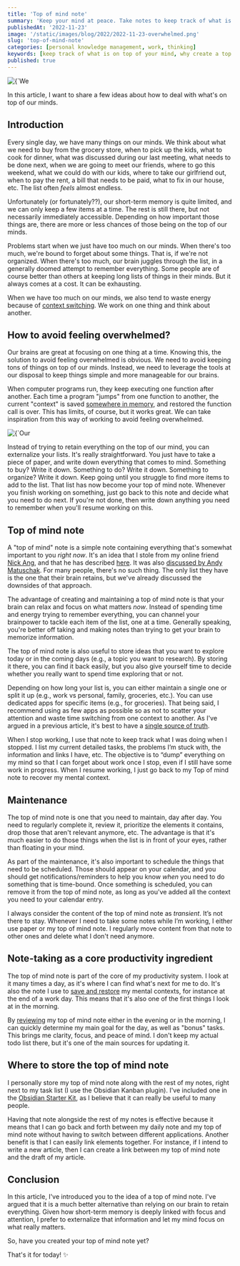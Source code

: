 ```yaml
---
title: 'Top of mind note'
summary: 'Keep your mind at peace. Take notes to keep track of what is on top of your mind'
publishedAt: '2022-11-23'
image: '/static/images/blog/2022/2022-11-23-overwhelmed.png'
slug: 'top-of-mind-note'
categories: [personal knowledge management, work, thinking]
keywords: [keep track of what is on top of your mind, why create a top of mind note, how to avoid feeling overwhelmed, note-taking best practices]
published: true
---
```


<BlogPostCenteredContent>
  <Image
    alt={`We can easily be overwhelmed by things on our mind`}
    src={`/static/images/blog/2022/2022-11-23-overwhelmed.png`}
    width={512}
    height={512}
    priority
  />
</BlogPostCenteredContent>

In this article, I want to share a few ideas about how to deal with what's on top of our minds.

## Introduction
Every single day, we have many things on our minds. We think about what we need to buy from the grocery store, when to pick up the kids, what to cook for dinner, what was discussed during our last meeting, what needs to be done next, when we are going to meet our friends, where to go this weekend, what we could do with our kids, where to take our girlfriend out, when to pay the rent, a bill that needs to be paid, what to fix in our house, etc. The list often _feels_ almost endless.

Unfortunately (or fortunately??), our short-term memory is quite limited, and we can only keep a few items at a time. The rest is still there, but not necessarily immediately accessible. Depending on how important those things are, there are more or less chances of those being on the top of our minds.

Problems start when we just have too much on our minds. When there's too much, we're bound to forget about some things. That is, if we're not organized. When there's too much, our brain juggles through the list, in a generally doomed attempt to remember everything. Some people are of course better than others at keeping long lists of things in their minds. But it always comes at a cost. It can be exhausting.

When we have too much on our minds, we also tend to waste energy because of [context switching](https://dsebastien.net/blog/2022-11-07-50-tabs-means-50-mental-contexts). We work on one thing and think about another.

## How to avoid feeling overwhelmed?
Our brains are great at focusing on one thing at a time. Knowing this, the solution to avoid feeling overwhelmed is obvious. We need to avoid keeping tons of things on top of our minds. Instead, we need to leverage the tools at our disposal to keep things simple and more manageable for our brains.

When computer programs run, they keep executing one function after another. Each time a program "jumps" from one function to another, the current "context" is saved [somewhere in memory](https://en.wikipedia.org/wiki/Call_stack), and restored the function call is over. This has limits, of course, but it works great. We can take inspiration from this way of working to avoid feeling overwhelmed.

<BlogPostCenteredContent>
  <Image
    alt={`Our brains are not great at retaining tons of things in the short-term memory`}
    src={`/static/images/blog/2022/2022-11-23-overwhelmed-2.png`}
    width={512}
    height={512}
    priority
  />
</BlogPostCenteredContent>

Instead of trying to retain everything on the top of our mind, you can externalize your lists. It's really straightforward. You just have to take a piece of paper, and write down everything that comes to mind. Something to buy? Write it down. Something to do? Write it down. Something to organize? Write it down. Keep going until you struggle to find more items to add to the list. That list has now become your top of mind note. Whenever you finish working on something, just go back to this note and decide what you need to do next. If you're not done, then write down anything you need to remember when you'll resume working on this.

## Top of mind note
A "top of mind" note is a simple note containing everything that's somewhat important to you _right now_. It's an idea that I stole from my online friend [Nick Ang](https://nickang.com), and that he has described [here](https://www.nickang.com/2021-09-05-types-of-notes-in-a-pkm-explained-with-a-gardening-analogy-part-ii/). It was also [discussed by Andy Matuschak](https://notes.andymatuschak.org/zUw5PuD8op9oq8kHvni6sug6eRTNtR9Wqma). For many people, there's no such thing. The only list they have is the one that their brain retains, but we've already discussed the downsides of that approach.

The advantage of creating and maintaining a top of mind note is that your brain can relax and focus on what matters _now_. Instead of spending time and energy trying to remember everything, you can channel your brainpower to tackle each item of the list, one at a time. Generally speaking, you're better off taking and making notes than trying to get your brain to memorize information.

The top of mind note is also useful to store ideas that you want to explore today or in the coming days (e.g., a topic you want to research). By storing it there, you can find it back easily, but you also give yourself time to decide whether you really want to spend time exploring that or not.

Depending on how long your list is, you can either maintain a single one or split it up (e.g., work vs personal, family, groceries, etc.). You can use dedicated apps for specific items (e.g., for groceries). That being said, I recommend using as few apps as possible so as not to scatter your attention and waste time switching from one context to another. As I've argued in a previous article, it's best to have a [single source of truth](https://dsebastien.net/blog/2022-04-19-single-source-of-truth).

When I stop working, I use that note to keep track what I was doing when I stopped. I list my current detailed tasks, the problems I’m stuck with, the information and links I have, etc. The objective is to “dump” everything on my mind so that I can forget about work once I stop, even if I still have some work in progress. When I resume working, I just go back to my Top of mind note to recover my mental context.

## Maintenance
The top of mind note is one that you need to maintain, day after day. You need to regularly complete it, review it, prioritize the elements it contains, drop those that aren't relevant anymore, etc. The advantage is that it's much easier to do those things when the list is in front of your eyes, rather than floating in your mind.

As part of the maintenance, it's also important to schedule the things that need to be scheduled. Those should appear on your calendar, and you should get notifications/reminders to help you know _when_ you need to do something that is time-bound. Once something is scheduled, you can remove it from the top of mind note, as long as you've added all the context you need to your calendar entry.

I always consider the content of the top of mind note as _transient_. It’s not there to stay. Whenever I need to take some notes while I’m working, I either use paper or my top of mind note. I regularly move content from that note to other ones and delete what I don't need anymore.

## Note-taking as a core productivity ingredient
The top of mind note is part of the core of my productivity system. I look at it many times a day, as it's where I can find what's next for me to do. It's also the note I use to [save and restore](https://dsebastien.net/blog/2022-09-01-saving-and-restoring-mental-contexts-to-improve-mental-health-and-productivity) my mental contexts, for instance at the end of a work day. This means that it's also one of the first things I look at in the morning.

By [reviewing](https://dsebastien.net/blog/2022-05-16-periodic-reviews) my top of mind note either in the evening or in the morning, I can quickly determine my main goal for the day, as well as "bonus" tasks. This brings me clarity, focus, and peace of mind. I don't keep my actual todo list there, but it's one of the main sources for updating it.

## Where to store the top of mind note
I personally store my top of mind note along with the rest of my notes, right next to my task list (I use the Obsidian Kanban plugin). I've included one in the [Obsidian Starter Kit](https://developassion.gumroad.com/l/obsidian-starter-kit), as I believe that it can really be useful to many people.

Having that note alongside the rest of my notes is effective because it means that I can go back and forth between my daily note and my top of mind note without having to switch between different applications. Another benefit is that I can easily link elements together. For instance, if I intend to write a new article, then I can create a link between my top of mind note and the draft of my article.

## Conclusion
In this article, I've introduced you to the idea of a top of mind note. I've argued that it is a much better alternative than relying on our brain to retain everything. Given how short-term memory is deeply linked with focus and attention, I prefer to externalize that information and let my mind focus on what really matters.

So, have you created your top of mind note yet?

That's it for today! ✨

<PKMSignature />
